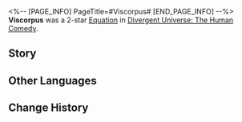 <%-- [PAGE_INFO]
PageTitle=#Viscorpus#
[END_PAGE_INFO] --%>
{{Removed|Equation}}
{{Equation Infobox
|period   = The Human Comedy
|rarity   = 2
|path1    = Abundance*5
|path2    = Propagation*3
|effect   = Increases the maximum limit of "{{Extra Effect|Dewdrop|60000013}}" by {{Color|h|100%}}. When a character breaks "{{Extra Effect|Dewdrop|60000013}}" by using their Basic ATK, restores {{Color|h|35%}} of this "{{Extra Effect|Dewdrop|60000013}}'s" Charge.
|mentions = 
}}
'''Viscorpus''' was a 2-star [[Divergent Universe: The Human Comedy/Equations|Equation]] in [[Divergent Universe: The Human Comedy]].

==Story==
{{Description|Multiply, multiply, and multiply... You wriggle toward the heat source ahead. It is struggling with all its might. The blue flame penetrates your body, dragging you along through space. You gnaw away its outer shell, allowing your viscous body to seep in through the opening cracks. Your massive body bursts the food to the point of rupture from within. You start aiming for smaller targets, clambering onto their protrusions until you envelop their whole bodies, then pulling them in for digestion.<br /><br />Something is tingling your skin. You grow eyes on that spot, locking them in place, and mimicking their body structures in response to the heat source's assault. You extend one-third of your body and capture them, linking them together with metal. The abundance of nutrients causes your cells to quiver and divide, producing more offsprings.}}
<!--
==Gameplay Notes==
* 
-->
==Other Languages==
{{Other Languages
|en   = Viscorpus
|zhs  = 视肉
|zht  = 視肉
|ja   = {{Rubi|視肉|しにく}}
|ko   = 시육
|es   = Viscorpus
|fr   = Viscorpus
|ru   = Мясоед
|th   = Viscorpus
|vi   = Thị Nhục
|de   = Viscorpus
|id   = Viscorpus
|pt   = Viscorpus
}}

==Change History==
{{Change History|2.3}}